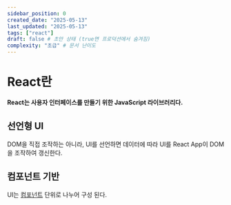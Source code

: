 ```yaml
---
sidebar_position: 0
created_date: "2025-05-13"
last_updated: "2025-05-13"
tags: ["react"]
draft: false # 초안 상태 (true면 프로덕션에서 숨겨짐)
complexity: "초급" # 문서 난이도
---
```


# React란

**React는 사용자 인터페이스를 만들기 위한 JavaScript 라이브러리다.**

## 선언형 UI

DOM을 직접 조작하는 아니라, UI를 선언하면 데이터에 따라 UI를 React App이 DOM을 조작하여 갱신한다.

## 컴포넌트 기반

UI는 [컴포넌트](./component.mdx) 단위로 나누어 구성 된다.
